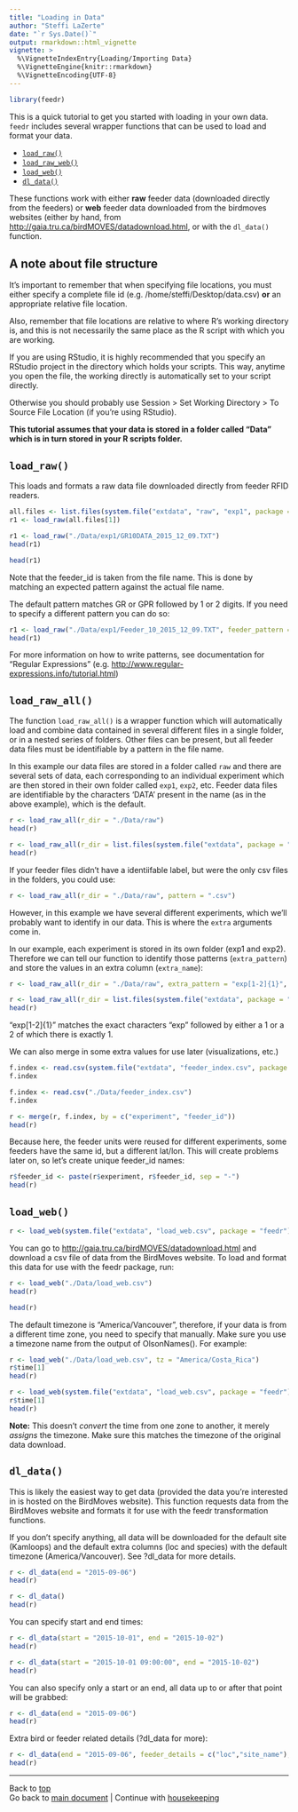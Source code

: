 ```yaml
---
title: "Loading in Data"
author: "Steffi LaZerte"
date: "`r Sys.Date()`"
output: rmarkdown::html_vignette
vignette: >
  %\VignetteIndexEntry{Loading/Importing Data}
  %\VignetteEngine{knitr::rmarkdown}
  %\VignetteEncoding{UTF-8}
---
```

<a id = "top"></a>

```r
library(feedr)
```

This is a quick tutorial to get you started with loading in your own data. `feedr` includes several wrapper functions that can be used to load and format your data.

- [`load_raw()`](#loadraw)
- [`load_raw_web()`](#loadrawall)
- [`load_web()`](#loadweb)
- [`dl_data()`](#dldata)

These functions work with either __raw__ feeder data (downloaded directly from the feeders) or __web__ feeder data downloaded from the birdmoves websites (either by hand, from <http://gaia.tru.ca/birdMOVES/datadownload.html>, or with the `dl_data()` function.


## A note about file structure

It's important to remember that when specifying file locations, you must either specify a complete file id (e.g. /home/steffi/Desktop/data.csv) __or__ an appropriate relative file location.

Also, remember that file locations are relative to where R's working directory is, and this is not necessarily the same place as the R script with which you are working.

If you are using RStudio, it is highly recommended that you specify an RStudio project in the directory which holds your scripts. This way, anytime you open the file, the working directly is automatically set to your script directly.

Otherwise you should probably use Session > Set Working Directory > To Source File Location (if you're using RStudio).

__This tutorial assumes that your data is stored in a folder called "Data" which is in turn stored in your R scripts folder.__

<a id="loadraw"></a>

## `load_raw()`

This loads and formats a raw data file downloaded directly from feeder RFID readers.

```r
all.files <- list.files(system.file("extdata", "raw", "exp1", package = "feedr"), full.names = T)
r1 <- load_raw(all.files[1])
```

```r
r1 <- load_raw("./Data/exp1/GR10DATA_2015_12_09.TXT")
head(r1)
```

```r
head(r1)
```

Note that the feeder_id is taken from the file name. This is done by matching an expected pattern against the actual file name.

The default pattern matches GR or GPR followed by 1 or 2 digits. If you need to specify a different pattern you can do so:

```r
r1 <- load_raw("./Data/exp1/Feeder_10_2015_12_09.TXT", feeder_pattern = "Feeder_[0-9]{2}")
head(r1)
```

For more information on how to write patterns, see documentation for "Regular Expressions" (e.g. <http://www.regular-expressions.info/tutorial.html>)

<a id="loadrawall"></a>

## `load_raw_all()`

The function `load_raw_all()` is a wrapper function which will automatically load and combine data contained in several different files in a single folder, or in a nested series of folders. Other files can be present, but all feeder data files must be identifiable by a pattern in the file name.

In this example our data files are stored in a folder called `raw` and there are several sets of data, each corresponding to an individual experiment which are then stored in their own folder called `exp1`, `exp2`, etc. Feeder data files are identifiable by the characters 'DATA' present in the name (as in the above example), which is the default.

```r
r <- load_raw_all(r_dir = "./Data/raw")
head(r)
```

```r
r <- load_raw_all(r_dir = list.files(system.file("extdata", package = "feedr"), pattern = "raw", full.names = T))
head(r)
```

If your feeder files didn't have a identiifable label, but were the only csv files in the folders, you could use:
```r
r <- load_raw_all(r_dir = "./Data/raw", pattern = ".csv")
```

However, in this example we have several different experiments, which we'll probably want to identify in our data. This is where the `extra` arguments come in.

In our example, each experiment is stored in its own folder (exp1 and exp2). Therefore we can tell our function to identify those patterns (`extra_pattern`) and store the values in an extra column (`extra_name`):

```r
r <- load_raw_all(r_dir = "./Data/raw", extra_pattern = "exp[1-2]{1}", extra_name = "experiment")
```

```r
r <- load_raw_all(r_dir = list.files(system.file("extdata", package = "feedr"), pattern = "raw", full.names = T), extra_pattern = "exp[1-2]{1}", extra_name = "experiment")
head(r)
```

"exp[1-2]{1}" matches the exact characters "exp" followed by either a 1 or a 2 of which there is exactly 1.

We can also merge in some extra values for use later (visualizations, etc.)

```r
f.index <- read.csv(system.file("extdata", "feeder_index.csv", package = "feedr"))
f.index
```

```r
f.index <- read.csv("./Data/feeder_index.csv")
f.index
```

```r
r <- merge(r, f.index, by = c("experiment", "feeder_id"))
head(r)
```

Because here, the feeder units were reused for different experiments, some feeders have the same id, but a different lat/lon. This will create problems later on, so let's create unique feeder_id names:

```r
r$feeder_id <- paste(r$experiment, r$feeder_id, sep = "-")
head(r)
```

<a id="loadweb"></a>

## `load_web()`

```r
r <- load_web(system.file("extdata", "load_web.csv", package = "feedr"))
```

You can go to <http://gaia.tru.ca/birdMOVES/datadownload.html> and download a csv file of data from the BirdMoves website. To load and format this data for use with the feedr package, run:

```r
r <- load_web("./Data/load_web.csv")
head(r)
```
```r
head(r)
```

The default timezone is "America/Vancouver", therefore, if your data is from a different time zone, you need to specify that manually. Make sure you use a timezone name from the output of OlsonNames(). For example:

```r
r <- load_web("./Data/load_web.csv", tz = "America/Costa_Rica")
r$time[1]
head(r)
```

```r
r <- load_web(system.file("extdata", "load_web.csv", package = "feedr"), tz = "America/Costa_Rica")
r$time[1]
head(r)
```

__Note:__ This doesn't _convert_ the time from one zone to another, it merely _assigns_ the timezone. Make sure this matches the timezone of the original data download.

<a id="dldata"></a>

## `dl_data()`

This is likely the easiest way to get data (provided the data you're interested in is hosted on the BirdMoves website). This function requests data from the BirdMoves website and formats it for use with the feedr transformation functions.

If you don't specify anything, all data will be downloaded for the default site (Kamloops) and the default extra columns (loc and species) with the default timezone (America/Vancouver). See ?dl_data for more details.

```r
r <- dl_data(end = "2015-09-06")
head(r)
```

```r
r <- dl_data()
head(r)
```

You can specify start and end times:

```r
r <- dl_data(start = "2015-10-01", end = "2015-10-02")
head(r)
```

```r
r <- dl_data(start = "2015-10-01 09:00:00", end = "2015-10-02")
head(r)
```

You can also specify only a start or an end, all data up to or after that point will be grabbed:

```r
r <- dl_data(end = "2015-09-06")
head(r)
```

Extra bird or feeder related details (?dl_data for more):

```r
r <- dl_data(end = "2015-09-06", feeder_details = c("loc","site_name"), bird_details = c("species", "age", "sex"))
head(r)
```

--------------------------
Back to [top](#top)  
Go back to [main document](feedr.html) | Continue with [housekeeping](housekeeping.html)

